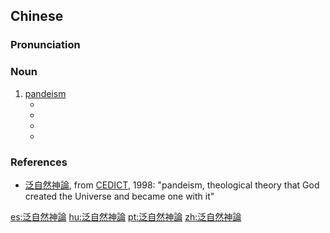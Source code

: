 {{also|泛自然神论}}
==Chinese==
{{zh-forms|s=泛自然神论|type=14}}

===Pronunciation===
{{zh-pron
|m=fànzìránshénlùn
|cat=n
}}

===Noun===
{{zh-noun}}

# [[pandeism]]
#* {{cite-book
|title=文化研究 {{qualifier|Cultural Studies}}, Issues 1-12
|author=张道葵 (Zhang Dao Kui), University of Three Gorges, College of Humanities, Department of Chinese, Hubei Province
|year=2001
|ISBN=DHgyAQAAIAAJ
|page=65
|text='''泛自然神论'''的浪漫精神三峡文化的艺术原素是一种独特的理想浪漫精神,是纯朴粗犷、绚丽诡竒的。<br>A representation of the romantic essence that is created when integrating rugged simplicity with the natural beauty spoken about by pandeism.}}
#* {{cite-book
|title=在北大听讲座: 思想的灵光 {{qualifier|Lectures at Peking University: Thinking of Aura}}
|author=文池 (Wen Chi)
|year=2002
|ISBN=7800056503
|page=121
|text=在这里,人与天是平等和谐的,这就是说,它是'''泛自然神论'''或是无神论的,这是中国人文思想的一大特色。<br>"Here, there is a harmony between man and the divine, and they are equal, that is to say, it is either Pandeism or atheism, which is a major feature of Chinese philosophical thought."}}
#* {{cite-book|title=叶梅研究专集 {{qualifier|Ye Mei Special Collection}}|author=王俊康 (Wang Junkang)|year=2007|ISBN=7811083159|page=188|text=在叶梅的早期小说里那种'''泛自然神论'''的浪漫精神随处可见,其目的是在张扬人性, 张扬'''泛自然神论'''下人性的自由。<br>"In the early novels of Ye Mei the romantic spirit of Pandeism can be seen everywhere, aimed at advocating for humanity, advocating for individual human freedom under Pandeism."}}
#* {{cite-book|title=叶梅研究专集 {{qualifier|Ye Mei Special Collection}}|author=王俊康 (Wang Junkang)|year=2007|ISBN=7811083159|page=177|text=在《撒忧的龙船河》里的撒忧文化, "撒忧"又叫"撒阳"、"撒野"、"撒尔嗬" ,就是生长在'''泛自然神论'''文化下的生殖崇拜符号, 撒野现象就是指土家情歌中那些强烈的生命冲动和人性张扬中所表现出来的野性美。<br>"In "Spreading Worry on the Dragon Boat River", ''san yu'', also known as ''san yang'', ''san ye'', and ''san er hu'', are the words used to refer to the worship of reproduction under Pandeism, as demonstrated in romantic songs sung by village people to show the strong impulse of vitality and humanity and the beauty of wildness."}}

===References===
* [http://www.mdbg.net/chindict/chindict.php?wdrst=1&popup=1&wdqchid=%E6%B3%9B%E8%87%AA%E7%84%B6%E7%A5%9E%E8%AB%96 泛自然神論], from [[w:CEDICT|CEDICT]], 1998: "pandeism, theological theory that God created the Universe and became one with it"

[[es:泛自然神論]]
[[hu:泛自然神論]]
[[pt:泛自然神論]]
[[zh:泛自然神論]]